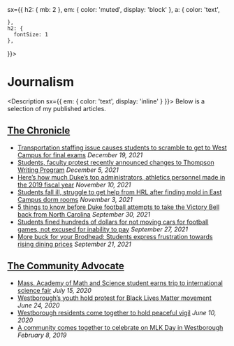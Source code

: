 
<Meta title='Journalism' />
<Container
  
  sx={{
    h2: { mb: 2 },
    em: { color: 'muted', display: 'block' },
    a: {
      color: 'text',
      
    },
    h2: {
      fontSize: 1
    },
  
    
  }}>

# Journalism

<Description sx={{ em: { color: 'text', display: 'inline' } }}>
  Below is a selection of my published articles.
</Description>

## [The Chronicle](https://dukechronicle.com/staff/adway-s-wadekar)

- [Transportation staffing issue causes students to scramble to get to West Campus for final exams](https://www.dukechronicle.com/article/2021/12/duke-university-c1-bus-schedule-final-exam-schedule-late-policy-staffing-shortage)
  _December 19, 2021_
- [Students, faculty protest recently announced changes to Thompson Writing Program](https://www.dukechronicle.com/article/2021/12/duke-university-thompson-writing-program-faculty-union-protest-hiring)
  _December 5, 2021_
- [Here’s how much Duke’s top administrators, athletics personnel made in the 2019 fiscal year](https://www.dukechronicle.com/article/2021/11/coach-k-salary-duke-university-administrator-salaries-vincent-price-president-executive)
  _November 10, 2021_
- [Students fall ill, struggle to get help from HRL after finding mold in East Campus dorm rooms](https://www.dukechronicle.com/article/2021/11/duke-university-east-campus-dorms-pictures-mold-dirty-clean-maintenance)
  _November 3, 2021_
- [5 things to know before Duke football attempts to take the Victory Bell back from North Carolina](https://www.dukechronicle.com/article/2021/09/duke-football-north-carolina-victory-bell-holmberg-durant-bobo)
  _September 30, 2021_
- [Students fined hundreds of dollars for not moving cars for football games, not excused for inability to pay](https://www.dukechronicle.com/article/2021/09/duke-university-parking-transportation-services-blue-zone-lot-fine-football-games-permit-pass)
  _September 27, 2021_
- [More buck for your Brodhead: Students express frustration towards rising dining prices](https://www.dukechronicle.com/article/2021/09/duke-university-restaurants-wu-brodhead-center-cafeteria-dining-meal-plan-prices-pitchforks-expensive)
  _September 21, 2021_

## [The Community Advocate](https://communityadvocate.com)

- [Mass. Academy of Math and Science student earns trip to international science fair](https://www.communityadvocate.com/2020/07/15/mass-academy-of-math-and-science-student-earns-trip-to-international-science-fair/)
  _July 15, 2020_
- [Westborough’s youth hold protest for Black Lives Matter movement](https://www.communityadvocate.com/2020/06/24/westboroughs-youth-hold-protest-for-black-lives-matter-movement/)
  _June 24, 2020_
- [Westborough residents come together to hold peaceful vigil](https://www.communityadvocate.com/2020/06/10/westborough-residents-come-together-to-hold-peaceful-vigil/)
  _June 10, 2020_
- [A community comes together to celebrate on MLK Day in Westborough](https://www.communityadvocate.com/2019/02/08/a-community-comes-together-to-celebrate-on-mlk-day-in-westborough/)
  _February 8, 2019_

</Container>
